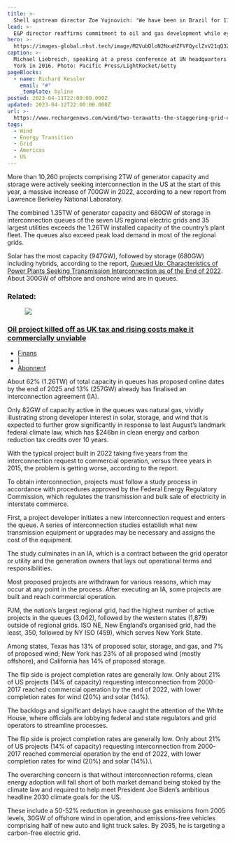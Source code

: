 ```yaml
---
title: >-
  Shell upstream director Zoe Yujnovich: 'We have been in Brazil for 110 years, which is 40 years longer than Petrobras'
lead: >-
  E&P director reaffirms commitment to oil and gas development while eyeing low-carbon projects in South America
hero: >-
  https://images-global.nhst.tech/image/M2VubDloN2NxaHZFVFQyclZvV21qQ3ZpY3FPY2FHL1dqUWFwREpDQ3pwMD0=/nhst/binary/c62df9f73d78fcc77315bf31fdf699be?image_version=1080
caption: >-
  Michael Liebreich, speaking at a press conference at UN headquarters in New
  York in 2016. Photo: Pacific Press/LightRocket/Getty
pageBlocks:
  - name: Richard Kessler
    email: "#"
    _template: byline
posted: 2023-04-11T22:00:00.000Z
updated: 2023-04-12T22:00:00.000Z
url: >-
  https://www.rechargenews.com/wind/two-terawatts-the-staggering-grid-connection-backlog-of-us-clean-energy-projects/2-1-1433302
tags:
  - Wind
  - Energy Transition
  - Grid
  - Americas
  - US
---
```


More than 10,260 projects comprising 2TW of generator capacity and storage were actively seeking interconnection in the US at the start of this year, a massive increase of 700GW in 2022, according to a new report from Lawrence Berkeley National Laboratory.

The combined 1.35TW of generator capacity and 680GW of storage in interconnection queues of the seven US regional electric grids and 35 largest utilities exceeds the 1.26TW installed capacity of the country’s plant fleet. The queues also exceed peak load demand in most of the regional grids.

Solar has the most capacity (947GW), followed by storage (680GW) including hybrids, according to the report, [Queued Up: Characteristics of Power Plants Seeking Transmission Interconnection as of the End of 2022](https://emp.lbl.gov/sites/default/files/queued_up_2022_04-06-2023.pdf). About 300GW of offshore and onshore wind are in queues.


### Related:
<a href="#" class="teaser row">

  <figure class="teaser-image">
    <picture>
      <img src="https://images-global.nhst.tech/image/TVpHZFFoZHR2a0JqRmZ1aW5mbEx1ZGpHZGJrd0RsSzFTMFgwd0VkeUo0dz0=/nhst/binary/ec56c59c03b767cfd46e03ef91d2fe14?image_version=1200" />
    </picture>

  </figure>

  <div class="teaser-info">
    <h3 class="title" >
      Oil project killed off as UK tax and rising costs make it commercially unviable
    </h3>
    <ul class="category" >
      <li>Finans</li>
      <li>|</li>
      <li>Abonnent</li>
    </ul>
  </div>
</a>

About 62% (1.26TW) of total capacity in queues has proposed online dates by the end of 2025 and 13% (257GW) already has finalised an interconnection agreement (IA).

Only 82GW of capacity active in the queues was natural gas, vividly illustrating strong developer interest in solar, storage, and wind that is expected to further grow significantly in response to last August’s landmark federal climate law, which has $246bn in clean energy and carbon reduction tax credits over 10 years.

With the typical project built in 2022 taking five years from the interconnection request to commercial operation, versus three years in 2015, the problem is getting worse, according to the report.

To obtain interconnection, projects must follow a study process in accordance with procedures approved by the Federal Energy Regulatory Commission, which regulates the transmission and bulk sale of electricity in interstate commerce.

First, a project developer initiates a new interconnection request and enters the queue. A series of interconnection studies establish what new transmission equipment or upgrades may be necessary and assigns the cost of the equipment.

The study culminates in an IA, which is a contract between the grid operator or utility and the generation owners that lays out operational terms and responsibilities.

Most proposed projects are withdrawn for various reasons, which may occur at any point in the process. After executing an IA, some projects are built and reach commercial operation.

PJM, the nation’s largest regional grid, had the highest number of active projects in the queues (3,042), followed by the western states (1,879) outside of regional grids. ISO NE, New England’s organised grid, had the least, 350, followed by NY ISO (459), which serves New York State.

Among states, Texas has 13% of proposed solar, storage, and gas, and 7% of proposed wind; New York has 23% of all proposed wind (mostly offshore), and California has 14% of proposed storage.

The flip side is project completion rates are generally low. Only about 21% of US projects (14% of capacity) requesting interconnection from 2000-2017 reached commercial operation by the end of 2022, with lower completion rates for wind (20%) and solar (14%).

The backlogs and significant delays have caught the attention of the White House, where officials are lobbying federal and state regulators and grid operators to streamline processes.

The flip side is project completion rates are generally low. Only about 21% of US projects (14% of capacity) requesting interconnection from 2000-2017 reached commercial operation by the end of 2022, with lower completion rates for wind (20%) and solar (14%).\\

The overarching concern is that without interconnection reforms, clean energy adoption will fall short of both market demand being stoked by the climate law and required to help meet President Joe Biden’s ambitious headline 2030 climate goals for the US.

These include a 50-52% reduction in greenhouse gas emissions from 2005 levels, 30GW of offshore wind in operation, and emissions-free vehicles comprising half of new auto and light truck sales. By 2035, he is targeting a carbon-free electric grid.

